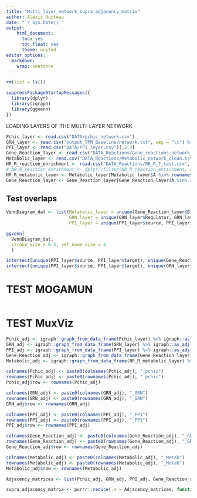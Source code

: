 ```yaml
---
title: "Multi_layer_network_supra_adjacency_matrix"
author: Alexis Hucteau
date: "`r Sys.Date()`"
output:
    html_document:
      toc: yes
      toc_float: yes
      theme: united
editor_options:
  markdown:
    wrap: sentence
---
```



```r
rm(list = ls())

suppressPackageStartupMessages({
  library(dplyr)
  library(igraph)
  library(ggvenn)
})
```

LOADING LAYERS OF THE MULTI-LAYER NETWORK

```r
Pchic_layer <- read.csv("DATA/pchic_network.csv")
GRN_layer <- read.csv("output_TPM_Baseline/network.txt", sep = "\t") %>% dplyr::filter(pvalue < 0.05) %>% .[,1:2]
PPI_layer <- read.csv("DATA/PPI_layer.csv")[,2:3]
Gene_Reaction_layer <- read.csv("DATA_Reactions/Gene_reactions_network_cleaned.csv")
Metabolic_layer <- read.csv("DATA_Reactions/Metabolic_network_clean.tsv", sep = "\t")
NR_R_reaction_enrichment <- read.csv("DATA_Reactions/NR_R_T_test.csv", row.names = 1)
# NR_R_reaction_enrichment <- dplyr::filter(NR_R_reaction_enrichment, statistic > summary(NR_R_reaction_enrichment$statistic)[5] | statistic < summary(NR_R_reaction_enrichment$statistic)[2])
NR_R_metabolic_layer <- Metabolic_layer[Metabolic_layer$A %in% rownames(NR_R_reaction_enrichment),]
Gene_Reaction_layer <- Gene_Reaction_layer[Gene_Reaction_layer$A %in% rownames(NR_R_reaction_enrichment),]
```

## Test overlaps

```r
VennDiagram_dat <- list(Metabolic_layer = unique(Gene_Reaction_layer$B),
                        GRN_layer = unique(GRN_layer$Regulator, GRN_layer$Target),
                        PPI_layer = unique(PPI_layer$source, PPI_layer$target))

ggvenn(
  VennDiagram_dat, 
  stroke_size = 0.5, set_name_size = 4
  )

intersect(unique(PPI_layer$source, PPI_layer$target), unique(Gene_Reaction_layer$B))
intersect(unique(PPI_layer$source, PPI_layer$target), unique(GRN_layer$Regulator, GRN_layer$Target))
```

# TEST MOGAMUN

```r

```




# TEST MuxViz




















```r
Pchic_adj <- igraph::graph_from_data_frame(Pchic_layer) %>% igraph::as_adj(., type = "both", sparse = F) %>% as.data.frame()
GRN_adj <- igraph::graph_from_data_frame(GRN_layer) %>% igraph::as_adj(., type = "both", sparse = F) %>% as.data.frame()
PPI_adj <- igraph::graph_from_data_frame(PPI_layer) %>% igraph::as_adj(., type = "both", sparse = F) %>% as.data.frame()
Gene_Reaction_adj <- igraph::graph_from_data_frame(Gene_Reaction_layer) %>% igraph::as_adj(., type = "both", sparse = F) %>% as.data.frame()
Metabolic_adj <- igraph::graph_from_data_frame(NR_R_metabolic_layer) %>% igraph::as_adj(., type = "both", sparse = F) %>% as.data.frame()

```

```r
colnames(Pchic_adj) <- paste0(colnames(Pchic_adj), "_pchic")
rownames(Pchic_adj) <- paste0(rownames(Pchic_adj), "_pchic")
Pchic_adj$row <- rownames(Pchic_adj)

colnames(GRN_adj) <- paste0(colnames(GRN_adj), "_GRN")
rownames(GRN_adj) <- paste0(rownames(GRN_adj), "_GRN")
GRN_adj$row <- rownames(GRN_adj)

colnames(PPI_adj) <- paste0(colnames(PPI_adj), "_PPI")
rownames(PPI_adj) <- paste0(rownames(PPI_adj), "_PPI")
PPI_adj$row <- rownames(PPI_adj)

colnames(Gene_Reaction_adj) <- paste0(colnames(Gene_Reaction_adj), "_GRM")
rownames(Gene_Reaction_adj) <- paste0(rownames(Gene_Reaction_adj), "_GRM")
Gene_Reaction_adj$row <- rownames(Gene_Reaction_adj)

colnames(Metabolic_adj) <- paste0(colnames(Metabolic_adj), "_Metab")
rownames(Metabolic_adj) <- paste0(rownames(Metabolic_adj), "_Metab")
Metabolic_adj$row <- rownames(Metabolic_adj)
```

```r
Adjacency_matrices <- list(Pchic_adj, GRN_adj, PPI_adj, Gene_Reaction_adj, Metabolic_adj)

supra_adjacency_matrix <- purrr::reduce(.x = Adjacency_matrices, function(a,b) merge(x = a, y = b, all.x = T, all.y = T, by.x = "row", by.y = "row"))
```

